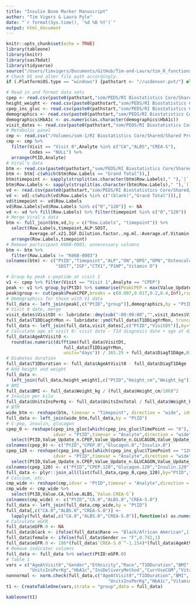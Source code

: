 ```yaml
---
title: "Insulin Bone Marker Manuscript"
author: "Tim Vigers & Laura Pyle"
date: "`r format(Sys.time(), '%d %B %Y')`"
output: html_document
---
```


```r
knitr::opts_chunk$set(echo = TRUE)
library(tableone)
library(knitr)
library(sas7bdat)
library(tidyverse)
source("/Users/timvigers/Documents/GitHub/Tim-and-Laura/tim_R_functions.R")
# Check OS and alter file path accordingly.
if (.Platform$OS.type == "windows") {pathstart <- "//ucdenver.pvt/"} else if (.Platform$OS.type == "unix"){pathstart <- "/Volumes/"}
```

```r
# Read in and format data sets
cpep <- read.csv(paste0(pathstart,"som/PEDS/RI Biostatistics Core/Shared/Shared Projects/Laura/BDC/Projects/Viral Shah/Insulin bone marker/Manuscript/Data_Cleaned/cpeptide_mmtt_and_gpa.csv"))
height_weight <- read.csv(paste0(pathstart,"som/PEDS/RI Biostatistics Core/Shared/Shared Projects/Laura/BDC/Projects/Viral Shah/Insulin bone marker/Manuscript/Data_Cleaned/kphysexamrechealth_subset.csv"))
cpep_ins_gluc <- read.csv(paste0(pathstart,"som/PEDS/RI Biostatistics Core/Shared/Shared Projects/Laura/BDC/Projects/Viral Shah/Insulin bone marker/Manuscript/Data_Cleaned/ksampleresults_subset.csv"))
demographics <- read.csv(paste0(pathstart,"som/PEDS/RI Biostatistics Core/Shared/Shared Projects/Laura/BDC/Projects/Viral Shah/Insulin bone marker/Manuscript/Data_Cleaned/kvisit0screening_subset.csv"))
demographics$HbA1c <- as.numeric(as.character(demographics$HbA1c))
visit_dates <- read.csv(paste0(pathstart,"som/PEDS/RI Biostatistics Core/Shared/Shared Projects/Laura/BDC/Projects/Viral Shah/Insulin bone marker/Manuscript/Data_Cleaned/kvisitinfo_subset.csv"))
# Metabolic panel
cmp <- read.csv("/Volumes/som-1/RI Biostatistics Core/Shared/Shared Projects/Laura/BDC/Projects/Viral Shah/Insulin bone marker/Manuscript/Data_Cleaned/KSampleResults.csv") 
cmp <- cmp %>% 
  filter(Visit == "Visit 0",Analyte %in% c("CA","ALBS","CREA-S"),
         Codes == "NULL") %>%
  arrange(PtID,Analyte)
# Viral's data
btm <- read.csv(paste0(pathstart,"som/PEDS/RI Biostatistics Core/Shared/Shared Projects/Laura/BDC/Projects/Viral Shah/Insulin bone marker/Manuscript/Data_Cleaned/MSD BTM.csv"))
btm <- btm[-c(which(btm$Row.Labels == "Grand Total")),]
btm$timepoint <- sapply(strsplit(as.character(btm$Row.Labels)," "),`[`, 2)
btm$Row.Labels <- sapply(strsplit(as.character(btm$Row.Labels)," "),`[`, 1)
vd <- read.csv(paste0(pathstart,"som/PEDS/RI Biostatistics Core/Shared/Shared Projects/Laura/BDC/Projects/Viral Shah/Insulin bone marker/Manuscript/Data_Cleaned/VD, P1NP, CTX.csv"),na.strings = c("NA","#DIV/0!"))
vd <- vd[-c(which(vd$Row.Labels %in% c("(blank)","Grand Total"))),]
vd$timepoint <- vd$Row.Labels
vd$Row.Labels[vd$Row.Labels %in% c("0","120")] <- NA
vd <- vd %>% fill(Row.Labels) %>% filter(timepoint %in% c("0","120"))
# Merge Viral's data
btm <- full_join(btm,vd,by = c("Row.Labels", "timepoint")) %>%
  select(Row.Labels,timepoint,ALP:SOST,
         Average.of.x21.IGF.Dilution.factor..ng.ml.:Average.of.Vitamin.D.Average) %>%
  arrange(Row.Labels,timepoint)
# Remove participant K068-0003, unnecessary columns
btm <- btm %>%
  filter(Row.Labels != "K068-0003")
colnames(btm) <- c("PtID","Timepoint","ALP","ON","OPG","OPN","Osteocalcin",
                   "SOST","IGF","CTX1","P1NP","Vitamin D")
```

```r
# Group by peak c-peptide at visit 1
v1 <- cpep %>% filter(Visit == "Visit 1",Analyte == "CPEP")
peak <- v1 %>% group_by(PtID) %>% summarise(PeakCPEP = max(Value_Update_n,na.rm = T))
peak$group <- cut(peak$PeakCPEP,breaks = c(0.007,0.017,0.2,0.4,Inf),right = F,labels = c("Negative","Low","Medium","High"))
# Demographics for those with V1 data
full_data <- left_join(peak[,c("PtID","group")],demographics,by = "PtID")
# Visit 0 date, merge
visit_dates$VisitDt <- lubridate::dmy(sub(":00:00:00","",visit_dates$VisitDt))
full_data$T1DDiagYrMon <- lubridate::ymd(full_data$T1DDiagYrMon, truncated = 1)
full_data <- left_join(full_data,visit_dates[,c("PtID","VisitDt")],by="PtID")
# Calculate age at visit 0: visit date - T1d diagnosis date + age at diagnosis
full_data$AgeAtVisit0 <- 
  round(as.numeric(difftime(full_data$VisitDt,
                      full_data$T1DDiagYrMon,
                      units="days")) / 365.25 + full_data$DiagT1DAge,0)
# Diabetes duration
full_data$T1DDuration <- full_data$AgeAtVisit0 - full_data$DiagT1DAge
# Add height and weight
full_data <- 
  left_join(full_data,height_weight[,c("PtID","Height_cm","Weight_kg")],by = "PtID")
# BMI
full_data$BMI <- full_data$Weight_kg / (full_data$Height_cm/100)^2
# Insulin per kilo
full_data$UnitsInsPerKg <- full_data$UnitsInsTotal / full_data$Weight_kg
# BTM
wide_btm <- reshape(btm, timevar = "Timepoint", direction = "wide", idvar = "PtID")
full_data <- left_join(wide_btm,full_data,by = "PtID")
# C-pep, insulin, glucagon
cpep_0 <- reshape(cpep_ins_gluc[which(cpep_ins_gluc$TimePoint == "0"),],
                  idvar = "PtID",timevar = "Analyte",direction = "wide") %>%
  select(PtID,Value_Update_n.CPEP,Value_Update_n.GLUCAGON,Value_Update_n.INS_TOSOH)
colnames(cpep_0) <- c("PtID","CPEP.0","Glucagon.0","Insulin.0")
cpep_120 <- reshape(cpep_ins_gluc[which(cpep_ins_gluc$TimePoint == "120"),],
                  idvar = "PtID",timevar = "Analyte",direction = "wide") %>%
  select(PtID,Value_Update_n.CPEP,Value_Update_n.GLUCAGON,Value_Update_n.INS_TOSOH)
colnames(cpep_120) <- c("PtID","CPEP.120","Glucagon.120","Insulin.120")
full_data <- plyr::join_all(list(full_data,cpep_0,cpep_120),by="PtID",type="left")
# Calcium, etc.
cmp_wide <- reshape(cmp,idvar = "PtID",timevar = "Analyte",direction = "wide")
cmp_wide <- cmp_wide %>% 
  select(PtID,Value.CA,Value.ALBS,`Value.CREA-S`)
colnames(cmp_wide) <- c("PtID","CA.0","ALBS.0","CREA-S.0")
full_data <- left_join(full_data,cmp_wide,by = "PtID")
full_data[,c("CA.0","ALBS.0","CREA-S.0")] <- 
  lapply(full_data[,c("CA.0","ALBS.0","CREA-S.0")],function(x) as.numeric(as.character(x)))
# Calculate eGFR
full_data$eGFR.0 <- NA
full_data$black <- ifelse(full_data$Race == "Black/African American",1.212,1)
full_data$female <- ifelse(full_data$Gender == "F",0.742,1)
full_data$eGFR.0 <- 186*(full_data$`CREA-S.0`^-1.154)*(full_data$AgeAtVisit0^-0.203)*full_data$black*full_data$female
# Remove indicator columns
full_data <- full_data %>% select(PtID:eGFR.0)
# Table 1
vars = c("AgeAtVisit0","Gender","Ethnicity","Race","T1DDuration","BMI",
         "UnitsInsPerKg","HbA1c","InsDeliveryMethod","CurrUseCGM","Vitamin D")
nonnormal <- norm.check(full_data,c("AgeAtVisit0","T1DDuration","BMI",
                                       "UnitsInsPerKg","HbA1c","Vitamin D.0"))
t1 <- CreateTableOne(vars,strata = "group",data = full_data)
```

```r
kableone(t1)
```